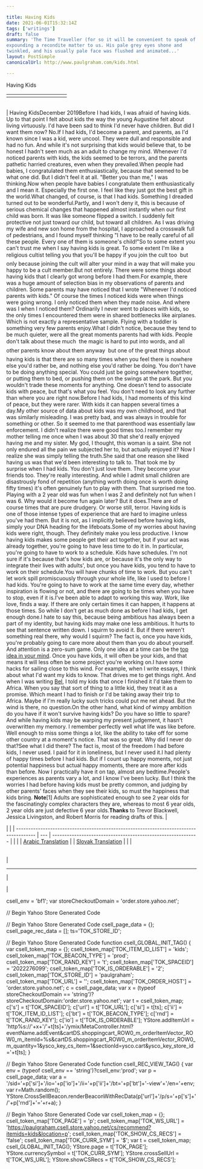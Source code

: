 ```yaml
---

title: Having Kids
date: 2021-06-01T15:32:14Z
tags: ['writings']
draft: false
summary: 'The Time Traveller (for so it will be convenient to speak of him) was
expounding a recondite matter to us. His pale grey eyes shone and
twinkled, and his usually pale face was flushed and animated...'
layout: PostSimple
canonicalUrl: http://www.paulgraham.com/kids.html

---
```


 <!-- 
 (new Image).src="https://store.yahoo.net/cgi-bin/refsd?e=http://www.paulgraham.com/kids.html&h=www.paulgraham.com&v=1.0&dr=" + escape(document.referrer); 
 -->

Having Kids

|     |     |     |     |     |     |     |     |     |     |
| --- | --- | --- | --- | --- | --- | --- | --- | --- | --- |
|     |     |

|     |
| --- |

| Having KidsDecember 2019Before I had kids, I was afraid of having kids. Up to that point I
felt about kids the way the young Augustine felt about living
virtuously. I'd have been sad to think I'd never have children.
But did I want them now? No.If I had kids, I'd become a parent, and parents, as I'd known since
I was a kid, were uncool. They were dull and responsible and had
no fun. And while it's not surprising that kids would believe that,
to be honest I hadn't seen much as an adult to change my mind.
Whenever I'd noticed parents with kids, the kids seemed to be
terrors, and the parents pathetic harried creatures, even when they
prevailed.When people had babies, I congratulated them enthusiastically,
because that seemed to be what one did. But I didn't feel it at
all. "Better you than me," I was thinking.Now when people have babies I congratulate them enthusiastically and
I mean it. Especially the first one. I feel like they just got the best gift in the world.What changed, of course, is that I had kids. Something I dreaded
turned out to be wonderful.Partly, and I won't deny it, this is because of serious chemical
changes that happened almost instantly when our first child was
born. It was like someone flipped a switch. I suddenly felt
protective not just toward our child, but toward all children. As I was
driving my wife and new son home from the hospital, I approached a
crosswalk full of pedestrians, and I found myself thinking "I have
to be really careful of all these people. Every one of them is
someone's child!"So to some extent you can't trust me when I say having kids is
great. To some extent I'm like a religious cultist telling you
that you'll be happy if you join the cult too  but only because
joining the cult will alter your mind in a way that will make you
happy to be a cult member.But not entirely. There were some things
about having kids that I clearly got wrong before I had them.For example, there was a huge amount of selection bias in my
observations of parents and children. Some parents may have noticed
that I wrote "Whenever I'd noticed parents with kids." Of course
the times I noticed kids were when things were going wrong. I only
noticed them when they made noise. And where was I when I noticed
them? Ordinarily I never went to places with kids, so the only
times I encountered them were in shared bottlenecks like airplanes.
Which is not exactly a representative sample. Flying with a toddler
is something very few parents enjoy.What I didn't notice, because they tend to be much quieter, were
all the great moments parents had with kids. People don't talk about
these much  the magic is hard to put into words, and all other
parents know about them anyway  but one of the great things about
having kids is that there are so many times when you feel there is
nowhere else you'd rather be, and nothing else you'd rather be
doing. You don't have to be doing anything special. You could just
be going somewhere together, or putting them to bed, or pushing
them on the swings at the park. But you wouldn't trade these moments
for anything. One doesn't tend to associate kids with peace, but
that's what you feel. You don't need to look any
further than where you are right now.Before I had kids, I had moments of this kind of peace, but they
were rarer. With kids it can happen several times a day.My other source of data about kids was my own childhood, and that
was similarly misleading. I was pretty bad, and was always in trouble
for something or other. So it seemed to me that parenthood was
essentially law enforcement. I didn't realize there were good times
too.I remember my mother telling me once when I was about 30 that she'd
really enjoyed having me and my sister. My god, I thought, this
woman is a saint. She not only endured all the pain we subjected
her to, but actually enjoyed it? Now I realize she was simply telling
the truth.She said that one reason she liked having us was that we'd been
interesting to talk to. That took me by surprise when I had kids.
You don't just love them. They become your friends too. They're
really interesting. And while I admit small children are disastrously
fond of repetition (anything worth doing once is worth doing fifty
times) it's often genuinely fun to play with them. That surprised
me too. Playing with a 2 year old was fun when I was 2 and definitely
not fun when I was 6. Why would it become fun again later? But it
does.There are of course times that are pure drudgery. Or worse still,
terror. Having kids is one of those intense types of experience
that are hard to imagine unless you've had them. But it is not, as I
implicitly believed before having kids, simply your DNA heading for
the lifeboats.Some of my worries about having kids were right, though. They
definitely make you less productive. I know having kids makes some
people get their act together, but if your act was already together,
you're going to have less time to do it in. In particular, you're
going to have to work to a schedule. Kids have schedules. I'm not
sure if it's because that's how kids are, or because it's the only
way to integrate their lives with adults', but once you have kids,
you tend to have to work on their schedule.You will have chunks of time to work. But you can't let work spill
promiscuously through your whole life, like I used to before I had
kids. You're going to have to work at the same time every day,
whether inspiration is flowing or not, and there are going to be
times when you have to stop, even if it is.I've been able to adapt to working this way. Work, like love, finds
a way. If there are only certain times it can happen, it happens
at those times. So while I don't get as much done as before I had
kids, I get enough done.I hate to say this, because being ambitious has always been a part
of my identity, but having kids may make one less ambitious. It
hurts to see that sentence written down. I squirm to avoid it. But
if there weren't something real there, why would I squirm? The
fact is, once you have kids, you're probably going to care more
about them than you do about yourself. And attention is a zero-sum
game. Only one idea at a time can be the
[top idea in your mind](top.html).
Once you have kids, it will often be your kids, and that means it
will less often be some project you're working on.I have some hacks for sailing close to this wind. For example, when
I write essays, I think about what I'd want my kids to know. That
drives me to get things right. And when I was writing
[Bel](bel.html), I told
my kids that once I finished it I'd take them to Africa. When you
say that sort of thing to a little kid, they treat it as a promise.
Which meant I had to finish or I'd be taking away their trip to
Africa. Maybe if I'm really lucky such tricks could put me net
ahead. But the wind is there, no question.On the other hand, what kind of wimpy ambition do you have if it
won't survive having kids? Do you have so little to spare?And while having kids may be warping my present judgement, it hasn't
overwritten my memory. I remember perfectly well what life was like
before. Well enough to miss some things a lot, like the
ability to take off for some other country at a moment's notice.
That was so great. Why did I never do that?See what I did there? The fact is, most of the freedom I had before
kids, I never used. I paid for it in loneliness, but I never used
it.I had plenty of happy times before I had kids. But if I count up
happy moments, not just potential happiness but actual happy moments,
there are more after kids than before. Now I practically have it
on tap, almost any bedtime.People's experiences as parents
vary a lot, and I know I've been lucky. But I think the worries I
had before having kids must be pretty common, and judging by other
parents' faces when they see their kids, so must the happiness that
kids bring.
**Note**[1] Adults are sophisticated enough to see 2 year olds for the
fascinatingly complex characters they are, whereas to most 6 year
olds, 2 year olds are just defective 6 year olds.**Thanks** to Trevor Blackwell, Jessica Livingston, and Robert Morris
for reading drafts of this. |

|                                                                                        |
| -------------------------------------------------------------------------------------- | --- | ------------------------------------------------------------ |
|                                                                                        |
| [Arabic Translation](https://tldrarabiccontents.blogspot.com/2020/02/blog-post_3.html) |     | [Slovak Translation](https://otcom.sk/paul-graham-mat-deti/) |
|                                                                                        |

|     |
| --- |

|

---

|

|

csell_env = 'bf1';
var storeCheckoutDomain = 'order.store.yahoo.net';

// Begin Yahoo Store Generated Code

// Begin Yahoo Store Generated Code
csell_page_data = {}; csell_page_rec_data = []; ts='TOK_STORE_ID';

// Begin Yahoo Store Generated Code
function csell_GLOBAL_INIT_TAG() { var csell_token_map = {}; csell_token_map['TOK\_ITEM\_ID\_LIST'] = 'kids'; csell_token_map['TOK\_BEACON\_TYPE'] = 'prod'; csell_token_map['TOK\_RAND\_KEY'] = 't'; csell_token_map['TOK\_SPACEID'] = '2022276099'; csell_token_map['TOK\_IS\_ORDERABLE'] = '2'; csell_token_map['TOK\_STORE\_ID'] = 'paulgraham'; csell_token_map['TOK\_URL'] = ''; csell_token_map['TOK\_ORDER\_HOST'] = 'order.store.yahoo.net'; c = csell_page_data; var x = (typeof storeCheckoutDomain == 'string')?storeCheckoutDomain:'order.store.yahoo.net'; var t = csell_token_map; c['s'] = t['TOK\_SPACEID']; c['url'] = t['TOK\_URL']; c['si'] = t[ts]; c['ii'] = t['TOK\_ITEM\_ID\_LIST']; c['bt'] = t['TOK\_BEACON\_TYPE']; c['rnd'] = t['TOK\_RAND\_KEY']; c['io'] = t['TOK\_IS\_ORDERABLE']; YStore.addItemUrl = 'http%s://'+x+'/'+t[ts]+'/ymix/MetaController.html?eventName.addEvent&cartDS.shoppingcart_ROW0_m_orderItemVector_ROW0_m_itemId=%s&cartDS.shoppingcart_ROW0_m_orderItemVector_ROW0_m_quantity=1&ysco_key_cs_item=1&sectionId=ysco.cart&ysco_key_store_id='+t[ts]; }

// Begin Yahoo Store Generated Code
function csell_REC_VIEW_TAG() { var env = (typeof csell_env == 'string')?csell_env:'prod'; var p = csell_page_data; var a = '/sid='+p['si']+'/io='+p['io']+'/ii='+p['ii']+'/bt='+p['bt']+'-view'+'/en='+env; var r=Math.random(); YStore.CrossSellBeacon.renderBeaconWithRecData(p['url']+'/p/s='+p['s']+'/'+p['rnd']+'='+r+a); }

// Begin Yahoo Store Generated Code
var csell_token_map = {}; csell_token_map['TOK\_PAGE'] = 'p'; csell_token_map['TOK\_WS\_URL'] = 'https://paulgraham.csell.store.yahoo.net/cs/recommend?itemids=kids&location=p'; csell_token_map['TOK\_SHOW\_CS\_RECS'] = 'false'; csell_token_map['TOK\_CURR\_SYM'] = '$'; var t = csell_token_map; csell_GLOBAL_INIT_TAG(); YStore.page = t['TOK\_PAGE']; YStore.currencySymbol = t['TOK\_CURR\_SYM']; YStore.crossSellUrl = t['TOK\_WS\_URL']; YStore.showCSRecs = t['TOK\_SHOW\_CS\_RECS'];
